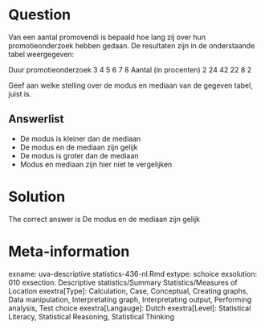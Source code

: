 Question
========

Van een aantal promovendi is bepaald hoe lang zij over hun promotieonderzoek hebben gedaan. De resultaten zijn in de onderstaande tabel weergegeven:

Duur promotieonderzoek 3 4 5 6 7 8
Aantal (in procenten) 2 24 42 22 8 2

Geef aan welke stelling over de modus en mediaan van de gegeven tabel, juist is.

Answerlist
----------
* De modus is kleiner dan de mediaan
* De modus en de mediaan zijn gelijk
* De modus is groter dan de mediaan
* Modus en mediaan zijn hier niet te vergelijken

Solution
========

The correct answer is  De modus en de mediaan zijn gelijk

Meta-information
================
exname: uva-descriptive statistics-436-nl.Rmd
extype: schoice
exsolution: 010
exsection: Descriptive statistics/Summary Statistics/Measures of Location
exextra[Type]: Calculation, Case, Conceptual, Creating graphs, Data manipulation, Interpretating graph, Interpretating output, Performing analysis, Test choice
exextra[Langauge]: Dutch
exextra[Level]: Statistical Literacy, Statistical Reasoning, Statistical Thinking
